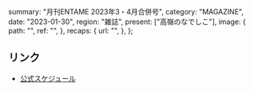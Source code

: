  summary: "月刊ENTAME 2023年3・4月合併号",
  category: "MAGAZINE",
  date: "2023-01-30",
  region: "雑誌",
  present: ["高嶺のなでしこ"],
  image: {
    path: "",
    ref: "",
  },
  recaps: {
    url: "",
  },
};

## リンク

- [公式スケジュール](https://takanenonadeshiko.jp/?p=715)

